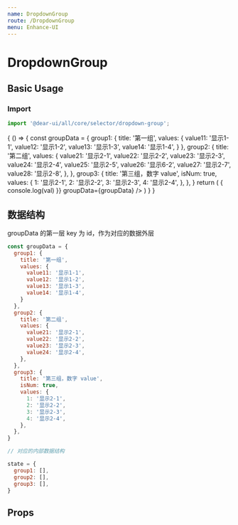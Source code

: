 ```yaml
---
name: DropdownGroup
route: /DropdownGroup
menu: Enhance-UI
---
```



# DropdownGroup

## Basic Usage

### Import

```js
import '@dear-ui/all/core/selector/dropdown-group';
```

<Playground>
  {
    () => {
      const groupData = {
        group1: {
          title: '第一组',
          values: {
            value11: '显示1-1',
            value12: '显示1-2',
            value13: '显示1-3',
            value14: '显示1-4',
          }
        },
        group2: {
          title: '第二组',
          values: {
            value21: '显示2-1',
            value22: '显示2-2',
            value23: '显示2-3',
            value24: '显示2-4',
            value25: '显示2-5',
            value26: '显示6-2',
            value27: '显示2-7',
            value28: '显示2-8',
          },
        },
        group3: {
          title: '第三组，数字 value',
          isNum: true,
          values: {
            1: '显示2-1',
            2: '显示2-2',
            3: '显示2-3',
            4: '显示2-4',
          },
        },
      }
      return (
        <DropdownGroup
          defaultValue={{
            group1: ["value11"]
          }}
          outside
          fieldMapper={{
            title: 'title',
            values: 'values'
          }} 
          onChange={val => {
            console.log(val)
          }} 
          groupData={groupData} />
      )
    }
  }
</Playground>

## 数据结构

groupData 的第一层 key 为 id，作为对应的数据外层

```js
const groupData = {
  group1: {
    title: '第一组',
    values: {
      value11: '显示1-1',
      value12: '显示1-2',
      value13: '显示1-3',
      value14: '显示1-4',
    }
  },
  group2: {
    title: '第二组',
    values: {
      value21: '显示2-1',
      value22: '显示2-2',
      value23: '显示2-3',
      value24: '显示2-4',
    },
  },
  group3: {
    title: '第三组，数字 value',
    isNum: true,
    values: {
      1: '显示2-1',
      2: '显示2-2',
      3: '显示2-3',
      4: '显示2-4',
    },
  },
}

// 对应的内部数据结构

state = {
  group1: [],
  group2: [],
  group3: [],
}
```

## Props

<Props of={DropdownGroup} />
